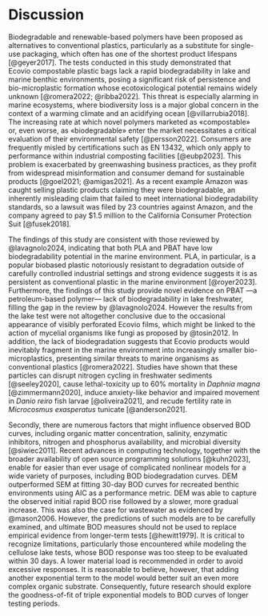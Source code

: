# Discussion

Biodegradable and renewable-based polymers have been proposed as alternatives to conventional plastics, particularly as a substitute for single-use packaging, which often has one of the shortest product lifespans [@geyer2017]. The tests conducted in this study demonstrated that Ecovio\textregistered\ compostable plastic bags lack a rapid biodegradability in lake and marine benthic environments, posing a significant risk of persistence and bio-microplastic formation whose ecotoxicological potential remains widely unknown [@romera2022; @ribba2022]. This threat is especially alarming in marine ecosystems, where biodiversity loss is a major global concern in the context of a warming climate and an acidifying ocean [@villarrubia2018]. The increasing rate at which novel polymers marketed as «compostable» or, even worse, as «biodegradable» enter the market necessitates a critical evaluation of their environmental safety [@persson2022]. Consumers are frequently misled by certifications such as EN 13432, which only apply to performance within industrial composting facilities [@eubp2023]. This problem is exacerbated by greenwashing business practices, as they profit from widespread misinformation and consumer demand for sustainable products [@goel2021; @amigas2021]. As a recent example Amazon was caught selling plastic products claiming they were biodegradable, an inherently misleading claim that failed to meet international biodegradability standards, so a lawsuit was filed by 23 countries against Amazon, and the company agreed to pay $1.5 million to the California Consumer Protection Suit [@fusek2018].

The findings of this study are consistent with those reviewed by @lavagnolo2024, indicating that both PLA and PBAT have low biodegradability potential in the marine environment. PLA, in particular, is a popular biobased plastic notoriously resistant to degradation outside of carefully controlled industrial settings and strong evidence suggests it is as persistent as conventional plastic in the marine environment [@royer2023]. Furthermore, the findings of this study provide novel evidence on PBAT ---a petroleum-based polymer--- lack of biodegradability in lake freshwater, filling the gap in the review by @lavagnolo2024. However the results from the lake test were not altogether conclusive due to the occasional appearance of visibly perforated Ecovio\textregistered\ films, which might be linked to the action of mycelial organisms like fungi as proposed by @tosin2012. In addition, the lack of biodegradation suggests that Ecovio\textregistered\ products would inevitably fragment in the marine environment into increasingly smaller bio-microplastics, presenting similar threats to marine organisms as conventional plastics [@romera2022]. Studies have shown that these particles can disrupt nitrogen cycling in freshwater sediments [@seeley2020], cause lethal-toxicity up to 60% mortality in *Daphnia magna* [@zimmermann2020], induce anxiety-like behavior and impaired movement in *Danio reiro* fish larvae [@oliveira2021], and recude fertility rate in *Microcosmus exasperatus* tunicate [@anderson2021].

Secondly, there are numerous factors that might influence observed BOD curves, including organic matter concentration, salinity, enzymatic inhibitors, nitrogen and phosphorus availability, and microbial diversity [@siwiec2011]. Recent advances in computing technology, together with the broader availability of open source programming solutions [@kuhn2023], enable for easier than ever usage of complicated nonlinear models for a wide variety of purposes, including BOD biodegradation curves. DEM outperformed SEM at fitting 30-day BOD curves for recreated benthic environments using AIC as a performance metric. DEM was able to capture the observed initial rapid BOD rise followed by a slower, more gradual increase. This was also the case for wastewater as evidenced by @mason2006. However, the predictions of such models are to be carefully examined, and ultimate BOD measures should not be used to replace empirical evidence from longer-term tests [@hewitt1979]. It is critical to recognize limitations, particularly those encountered while modeling the cellulose lake tests, whose BOD response was too steep to be evaluated within 30 days. A lower material load is recommended in order to avoid excessive responses. It is reasonable to believe, however, that adding another exponential term to the model would better suit an even more complex organic substrate. Consequently, future research should explore the goodness-of-fit of triple exponential models to BOD curves of longer testing periods.


